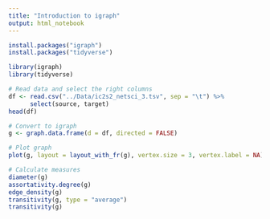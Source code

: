 ```yaml
---
title: "Introduction to igraph"
output: html_notebook
---
```


```r
install.packages("igraph")
install.packages("tidyverse")
```


```r
library(igraph)
library(tidyverse)
```

```r
# Read data and select the right columns
df <- read.csv("../Data/ic2s2_netsci_3.tsv", sep = "\t") %>% 
      select(source, target)
head(df)

# Convert to igraph
g <- graph.data.frame(d = df, directed = FALSE)
```

```r
# Plot graph
plot(g, layout = layout_with_fr(g), vertex.size = 3, vertex.label = NA)
```

```r
# Calculate measures
diameter(g)
assortativity.degree(g)
edge_density(g)
transitivity(g, type = "average")
transitivity(g)

```

